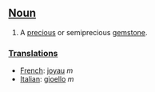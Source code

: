 ==[[Noun]]==
#A [[precious]] or semiprecious [[gemstone]].

===[[Translation]]s===
*[[French]]: [[joyau]] ''m''
*[[Italian]]: [[gioello]] ''m''
